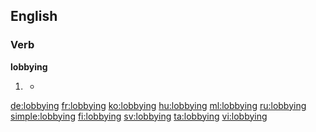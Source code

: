 ==English==
{{wikipedia}}

===Verb===
'''lobbying'''

# {{present participle of|lobby}}
#: {{usex|lang=en|If you're '''lobbying''' in your personal interest, forget it!}}
#* {{quote-news|year=2012|date=April 15|author=Phil McNulty|work=BBC
|title=[http://www.bbc.co.uk/sport/0/football/17649443 Tottenham 1-5 Chelsea]
|passage=The referee seemed well placed to award the goal, but video evidence suggested the protests were well founded and the incident only strengthens the case of those '''lobbying''' for technology to assist officials.}}

[[de:lobbying]]
[[fr:lobbying]]
[[ko:lobbying]]
[[hu:lobbying]]
[[ml:lobbying]]
[[ru:lobbying]]
[[simple:lobbying]]
[[fi:lobbying]]
[[sv:lobbying]]
[[ta:lobbying]]
[[vi:lobbying]]